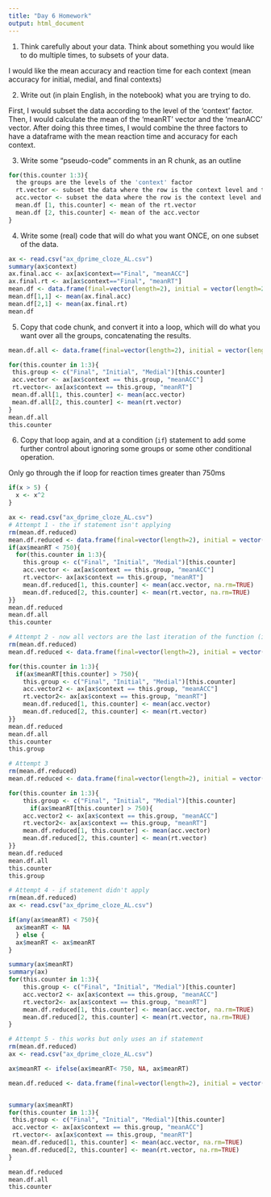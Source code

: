 ```yaml
---
title: "Day 6 Homework"
output: html_document
---
```


1. Think carefully about your data.  Think about something you would like to do multiple times, to subsets of your data.  

I would like the mean accuracy and reaction time for each context (mean accuracy for initial, medial, and final contexts)

2. Write out (in plain English, in the notebook) what you are trying to do.

First, I would subset the data according to the level of the 'context' factor. Then, I would calculate the mean of the 'meanRT' vector and the 'meanACC' vector.  After doing this three times, I would combine the three factors to have a dataframe with the mean reaction time and accuracy for each context. 

3. Write some "pseudo-code" comments in an R chunk, as an outline
```r
for(this.counter 1:3){
  the groups are the levels of the 'context' factor
  rt.vector <- subset the data where the row is the context level and the column is rt
  acc.vector <- subset the data where the row is the context level and the column is accuracy
  mean.df [1, this.counter] <- mean of the rt.vector
  mean.df [2, this.counter] <- mean of the acc.vector
}

```


4. Write some (real) code that will do what you want ONCE, on one subset of the data.

```r
ax <- read.csv("ax_dprime_cloze_AL.csv")
summary(ax$context)
ax.final.acc <- ax[ax$context=="Final", "meanACC"]
ax.final.rt <- ax[ax$context=="Final", "meanRT"]
mean.df <- data.frame(final=vector(length=2), initial = vector(length=2), medial=vector(length=2))
mean.df[1,1] <- mean(ax.final.acc)
mean.df[2,1] <- mean(ax.final.rt)
mean.df

```


5. Copy that code chunk, and convert it into a loop, which will do what you want over all the groups, concatenating the results.

```r
mean.df.all <- data.frame(final=vector(length=2), initial = vector(length=2), medial=vector(length=2))

for(this.counter in 1:3){
 this.group <- c("Final", "Initial", "Medial")[this.counter]
 acc.vector <- ax[ax$context == this.group, "meanACC"]
 rt.vector<- ax[ax$context == this.group, "meanRT"]
 mean.df.all[1, this.counter] <- mean(acc.vector)
 mean.df.all[2, this.counter] <- mean(rt.vector)
}  
mean.df.all
this.counter

```


6. Copy that loop again, and at a condition (`if`) statement to add some further control about ignoring some groups or some other conditional operation.

Only go through the if loop for reaction times greater than 750ms

```r

if(x > 5) {
  x <- x^2
}

ax <- read.csv("ax_dprime_cloze_AL.csv")
# Attempt 1 - the if statement isn't applying
rm(mean.df.reduced)
mean.df.reduced <- data.frame(final=vector(length=2), initial = vector(length=2), medial=vector(length=2))
if(ax$meanRT < 750){
  for(this.counter in 1:3){
    this.group <- c("Final", "Initial", "Medial")[this.counter]
    acc.vector <- ax[ax$context == this.group, "meanACC"]
    rt.vector<- ax[ax$context == this.group, "meanRT"]
    mean.df.reduced[1, this.counter] <- mean(acc.vector, na.rm=TRUE)
    mean.df.reduced[2, this.counter] <- mean(rt.vector, na.rm=TRUE)
}}  
mean.df.reduced
mean.df.all
this.counter

# Attempt 2 - now all vectors are the last iteration of the function (i.e., the final and initial are the same as the medial means)
rm(mean.df.reduced)
mean.df.reduced <- data.frame(final=vector(length=2), initial = vector(length=2), medial=vector(length=2))

for(this.counter in 1:3){
  if(ax$meanRT[this.counter] > 750){
    this.group <- c("Final", "Initial", "Medial")[this.counter]
    acc.vector2 <- ax[ax$context == this.group, "meanACC"]
    rt.vector2<- ax[ax$context == this.group, "meanRT"]
    mean.df.reduced[1, this.counter] <- mean(acc.vector)
    mean.df.reduced[2, this.counter] <- mean(rt.vector)
}}  
mean.df.reduced
mean.df.all
this.counter
this.group

# Attempt 3 
rm(mean.df.reduced)
mean.df.reduced <- data.frame(final=vector(length=2), initial = vector(length=2), medial=vector(length=2))

for(this.counter in 1:3){
    this.group <- c("Final", "Initial", "Medial")[this.counter]
      if(ax$meanRT[this.counter] > 750){
    acc.vector2 <- ax[ax$context == this.group, "meanACC"]
    rt.vector2<- ax[ax$context == this.group, "meanRT"]
    mean.df.reduced[1, this.counter] <- mean(acc.vector)
    mean.df.reduced[2, this.counter] <- mean(rt.vector)
}}  
mean.df.reduced
mean.df.all
this.counter
this.group

# Attempt 4 - if statement didn't apply
rm(mean.df.reduced)
ax <- read.csv("ax_dprime_cloze_AL.csv")

if(any(ax$meanRT) < 750){
  ax$meanRT <- NA
  } else {
  ax$meanRT <- ax$meanRT
}

summary(ax$meanRT)
summary(ax)
for(this.counter in 1:3){
    this.group <- c("Final", "Initial", "Medial")[this.counter]
    acc.vector2 <- ax[ax$context == this.group, "meanACC"]
    rt.vector2<- ax[ax$context == this.group, "meanRT"]
    mean.df.reduced[1, this.counter] <- mean(acc.vector, na.rm=TRUE)
    mean.df.reduced[2, this.counter] <- mean(rt.vector, na.rm=TRUE)
}  

# Attempt 5 - this works but only uses an if statement
rm(mean.df.reduced)
ax <- read.csv("ax_dprime_cloze_AL.csv")

ax$meanRT <- ifelse(ax$meanRT< 750, NA, ax$meanRT)

mean.df.reduced <- data.frame(final=vector(length=2), initial = vector(length=2), medial=vector(length=2))


summary(ax$meanRT)
for(this.counter in 1:3){
 this.group <- c("Final", "Initial", "Medial")[this.counter]
 acc.vector <- ax[ax$context == this.group, "meanACC"]
 rt.vector<- ax[ax$context == this.group, "meanRT"]
 mean.df.reduced[1, this.counter] <- mean(acc.vector, na.rm=TRUE)
 mean.df.reduced[2, this.counter] <- mean(rt.vector, na.rm=TRUE)
} 

mean.df.reduced
mean.df.all
this.counter
```

